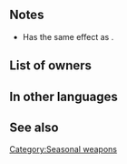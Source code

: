 {{Weapon Infobox
|tagid=SID_宵闇の団扇
|weaponType=Dagger
|weaponName=Dusk Uchiwa
|might=8
|range=2
|effectiveness=Cavalry
|effect=Effective against cavalry foes. Disables unit's and foe's skills that change attack priority. After combat, if unit attacked, inflicts Def/Res-5 on target and foes within 2 spaces of target through their next actions.
|cost=200
|exclusive=0
|userVersion1=
|userVersion2=
|userVersion3=
|userVersion4=
|statModifiers=0,8,0,0,0
|next=Dusk Uchiwa+
|promotionRarity=5
|promotionTier=1
|required=Steel Dagger
|properties=
}}
==Notes==
{{Effective damage bonus|cavalry}}
* Has the same effect as {{St|Hardy Bearing 3}}.
{{Hardy Bearing}}
{{IfUnitAttacked}}
{{Penalties}}

==List of owners==
{{Skill Hero List}}
==In other languages==
{{OtherLanguages
|japanese=宵闇の団扇
|german=Abend-Uchiwa
|spanishEU=Uchiwa ocaso
|spanishLA=Uchiwa ocaso
|french=Uchiwa obscur
|italian=Uchiwa scuro
|chineseTW=宵闇團扇
|portuguese=Poente Uchiwa
}}

==See also==
{{See also skills|cond=Description LIKE '%isables unit_s and foe_s skills that change attack priority%'}}
{{Weapons Navbox}}
[[Category:Seasonal weapons]]